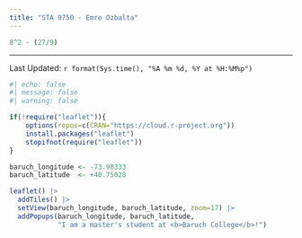 ```yaml
---
title: "STA 9750 - Emre Ozbalta"
---
```


```r
8^2 - (27/9) 
```
--------------
Last Updated: `r format(Sys.time(), "%A %m %d, %Y at %H:%M%p")`


```r
#| echo: false
#| message: false
#| warning: false

if(!require("leaflet")){
    options(repos=c(CRAN="https://cloud.r-project.org"))
    install.packages("leaflet")
    stopifnot(require("leaflet"))
}

baruch_longitude <- -73.98333
baruch_latitude  <- +40.75028

leaflet() |>
  addTiles() |>
  setView(baruch_longitude, baruch_latitude, zoom=17) |>
  addPopups(baruch_longitude, baruch_latitude, 
            "I am a master's student at <b>Baruch College</b>!")
```